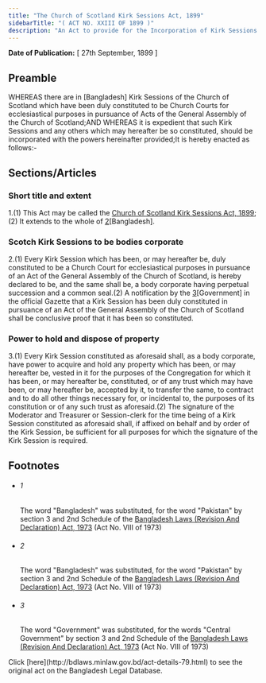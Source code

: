 ```yaml
---
title: "The Church of Scotland Kirk Sessions Act, 1899"
sidebarTitle: "( ACT NO. XXIII OF 1899 )"
description: "An Act to provide for the Incorporation of Kirk Sessions of the Church of Scotland in 1[Bangladesh]."
---
```


**Date of Publication:** [ 27th September, 1899 ]

## Preamble

WHEREAS there are in [Bangladesh] Kirk Sessions of the Church of Scotland which have been duly constituted to be Church Courts for ecclesiastical purposes in pursuance of Acts of the General Assembly of the Church of Scotland;AND WHEREAS it is expedient that such Kirk Sessions and any others which may hereafter be so constituted, should be incorporated with the powers hereinafter provided;It is hereby enacted as follows:-

## Sections/Articles

### Short title and extent

1.(1) This Act may be called the [Church of Scotland Kirk Sessions Act, 1899](/act-79.html "Church of Scotland Kirk Sessions Act, 1899");(2) It extends to the whole of [2](1)[Bangladesh].

### Scotch Kirk Sessions to be bodies corporate

2.(1) Every Kirk Session which has been, or may hereafter be, duly constituted to be a Church Court for ecclesiastical purposes in pursuance of an Act of the General Assembly of the Church of Scotland, is hereby declared to be, and the same shall be, a body corporate having perpetual succession and a common seal.(2) A notification by the [3](1)[Government] in the official Gazette that a Kirk Session has been duly constituted in pursuance of an Act of the General Assembly of the Church of Scotland shall be conclusive proof that it has been so constituted.

### Power to hold and dispose of property

3.(1) Every Kirk Session constituted as aforesaid shall, as a body corporate, have power to acquire and hold any property which has been, or may hereafter be, vested in it for the purposes of the Congregation for which it has been, or may hereafter be, constituted, or of any trust which may have been, or may hereafter be, accepted by it, to transfer the same, to contract and to do all other things necessary for, or incidental to, the purposes of its constitution or of any such trust as aforesaid.(2) The signature of the Moderator and Treasurer or Session-clerk for the time being of a Kirk Session constituted as aforesaid shall, if affixed on behalf and by order of the Kirk Session, be sufficient for all purposes for which the signature of the Kirk Session is required.

## Footnotes

- ###### 1

  The word "Bangladesh" was substituted, for the word "Pakistan" by section 3 and 2nd Schedule of the [Bangladesh Laws (Revision And Declaration) Act, 1973](/act-430.html "Bangladesh Laws (Revision And Declaration) Act, 1973") (Act No. VIII of 1973)

- ###### 2

  The word "Bangladesh" was substituted, for the word "Pakistan" by section 3 and 2nd Schedule of the [Bangladesh Laws (Revision And Declaration) Act, 1973](/act-430.html "Bangladesh Laws (Revision And Declaration) Act, 1973") (Act No. VIII of 1973)

- ###### 3

  The word "Government" was substituted, for the words "Central Government" by section 3 and 2nd Schedule of the [Bangladesh Laws (Revision And Declaration) Act, 1973](/act-430.html "Bangladesh Laws (Revision And Declaration) Act, 1973") (Act No. VIII of 1973)

<Note>
  Click [here](http://bdlaws.minlaw.gov.bd/act-details-79.html) to see the original act on the Bangladesh Legal Database.
</Note>
